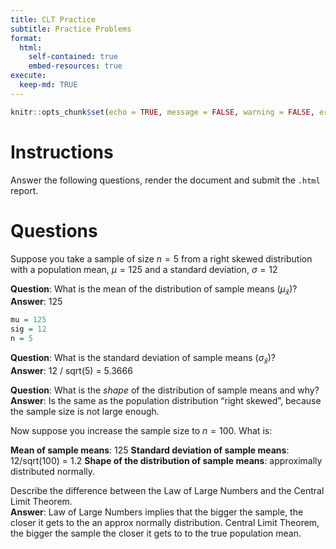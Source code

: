 ```yaml
---
title: CLT Practice
subtitle: Practice Problems
format:
  html:
    self-contained: true
    embed-resources: true
execute:
  keep-md: TRUE
---
```

```r
knitr::opts_chunk$set(echo = TRUE, message = FALSE, warning = FALSE, error = TRUE)
```


# Instructions

Answer the following questions, render the document and submit the `.html` report.

# Questions

Suppose you take a sample of size $n=5$ from a right skewed distribution with a population mean, $\mu=125$ and a standard deviation, $\sigma=12$


__Question__: What is the mean of the distribution of sample means ($\mu_{\bar{x}}$)?  
__Answer__: 125
```r
mu = 125
sig = 12
n = 5
```

__Question__: What is the standard deviation of sample means ($\sigma_{\bar{x}}$)?  
__Answer__: 12 / sqrt(5) = 5.3666

__Question__:  What is the *shape* of the distribution of sample means and why?  
__Answer__: Is the same as the population distribution "right skewed", because the sample size is not large enough.


Now suppose you increase the sample size to $n=100$.  What is:

__Mean of sample means__:  125
__Standard deviation of sample means__:  12/sqrt(100) = 1.2
__Shape of the distribution of sample means__:  approximally distributed normally.


Describe the difference between the Law of Large Numbers and the Central Limit Theorem.  
__Answer__:  Law of Large Numbers implies that the bigger the sample, the closer it gets to the an approx normally distribution. Central Limit Theorem, the bigger the sample the closer it gets to to the true population mean.
